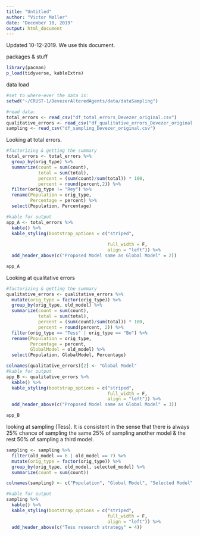 ```yaml
---
title: "Untitled"
author: "Victor Møller"
date: "December 10, 2019"
output: html_document
---
```


Updated 10-12-2019. 
We use this document. 

packages & stuff

```r

library(pacman)
p_load(tidyverse, kableExtra)

```

data load

```r

#set to where-ever the data is: 
setwd("~/CRUST-1/DevezerAlteredAgents/data/dataSampling")

#read data: 
total_errors <- read_csv("df_total_errors_Devezer_original.csv")
qualitative_errors <- read_csv("df_qualitative_errors_Devezer_original.csv")
sampling <- read_csv("df_sampling_Devezer_original.csv")

```

Looking at total errors.

```r

#factorizing & getting the summary 
total_errors <- total_errors %>%
  group_by(orig_type) %>%
  summarize(count = sum(count),
            total = sum(total),
            percent = (sum(count)/sum(total)) * 100,
            percent = round(percent,2)) %>%
  filter(orig_type != "Rey") %>%
  rename(Population = orig_type,
         Percentage = percent) %>%
  select(Population, Percentage) 

#kable for output
app_A <- total_errors %>%
  kable() %>%
  kable_styling(bootstrap_options = c("striped",
                                     
                                      full_width = F,
                                      align = "left")) %>%
  add_header_above(c("Proposed Model same as Global Model" = 2))  

app_A
```

Looking at qualitative errors

```r

#factorizing & getting the summary 
qualitative_errors <- qualitative_errors %>%
  mutate(orig_type = factor(orig_type)) %>%
  group_by(orig_type, old_model) %>%
  summarize(count = sum(count),
            total = sum(total),
            percent = (sum(count)/sum(total)) * 100,
            percent = round(percent, 2)) %>%
  filter(orig_type == "Tess" | orig_type == "Bo") %>%
  rename(Population = orig_type,
         Percentage = percent,
         GlobalModel = old_model) %>%
  select(Population, GlobalModel, Percentage)

colnames(qualitative_errors)[2] <- "Global Model"
#kable for output
app_B <- qualitative_errors %>%
  kable() %>%
  kable_styling(bootstrap_options = c("striped",
                                      full_width = F,
                                      align = "left")) %>%
  add_header_above(c("Proposed Model same as Global Model" = 3)) 

app_B
```

looking at sampling (Tess).
It is consistent in the sense that there is always 25% 
chance of sampling the same 25% of sampling another model &
the rest 50% of sampling a third model. 

```r

sampling <- sampling %>%
  filter(old_model == 6 | old_model == 7) %>%
  mutate(orig_type = factor(orig_type)) %>%
  group_by(orig_type, old_model, selected_model) %>%
  summarize(count = sum(count))

colnames(sampling) <- c("Population", "Global Model", "Selected Model", "Count")

#kable for output
sampling %>%
  kable() %>%
  kable_styling(bootstrap_options = c("striped",
                                      full_width = F,
                                      align = "left")) %>%
  add_header_above(c("Tess research strategy" = 4)) 


```

